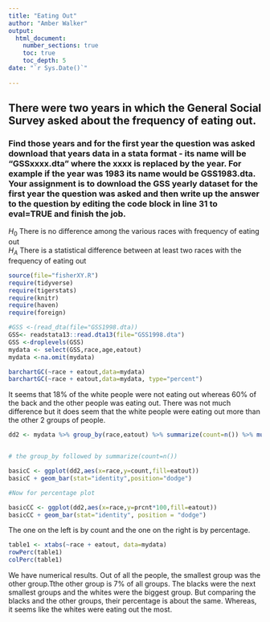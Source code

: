 ```yaml
---
title: "Eating Out"
author: "Amber Walker"
output: 
  html_document:
    number_sections: true
    toc: true
    toc_depth: 5
date: "`r Sys.Date()`"    
    
---
```








## There were two years in which the General Social Survey asked about the frequency of eating out.
### Find those years and for the first year the question was asked download that years data in a stata format - its name will be "GSSxxxx.dta" where the xxxx is replaced by the year.  For example if the year was 1983 its name would be GSS1983.dta. Your assignment is to download the GSS yearly dataset for the first year the question was asked and then  write up the answer to the question by editing the  code block in line 31 to eval=TRUE and finish the job. 

$H_0$ There is no difference among the various races with frequency of eating out  
$H_A$ There is a statistical difference between at least two races with the frequency of eating out  

```r
source(file="fisherXY.R")
require(tidyverse)
require(tigerstats)
require(knitr)
require(haven)
require(foreign)
```


```r
#GSS <-(read_dta(file="GSS1998.dta))
GSS<- readstata13::read.dta13(file="GSS1998.dta")
GSS <-droplevels(GSS)
mydata <- select(GSS,race,age,eatout)
mydata <-na.omit(mydata)

```


```r
barchartGC(~race + eatout,data=mydata)
barchartGC(~race + eatout,data=mydata, type="percent")

```

It seems that 18% of the white people were not eating out whereas 60% of the back and the other people was eating out. There was not much difference but it does seem that the white people were eating out more than the other 2 groups of people.


```r
dd2 <- mydata %>% group_by(race,eatout) %>% summarize(count=n()) %>% mutate(prcnt=count/sum(count))


# the group_by followed by summarize(count=n())

basicC <- ggplot(dd2,aes(x=race,y=count,fill=eatout))
basicC + geom_bar(stat="identity",position="dodge")

#Now for percentage plot

basicCC <- ggplot(dd2,aes(x=race,y=prcnt*100,fill=eatout)) 
basicCC + geom_bar(stat="identity", position = "dodge")
```

The one on the left is by count and the one on the right is by percentage.

```r
table1 <- xtabs(~race + eatout, data=mydata)
rowPerc(table1)
colPerc(table1)
```

We have numerical results. Out of all the people, the smallest group was the other group.Tthe other group is 7% of all groups. The blacks were the next smallest groups and the whites were the biggest group. But comparing the blacks and the other groups, their percentage is about the same. Whereas, it seems like the whites were eating out the most.
